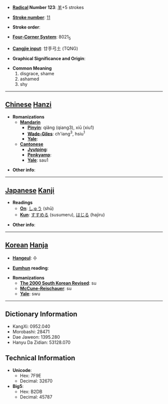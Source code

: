 * '''[[Wiktionary:Chinese radical index| Radical]] Number 123''': [[Wiktionary:Chinese radical index 羊|羊]]+5 strokes

* '''[[Wiktionary:Chinese total strokes index|Stroke number]]''': [[Wiktionary:Chinese total strokes index 11|11]]

* '''Stroke order''': 

* '''[[Wiktionary:Chinese four corner index|Four-Corner System]]''': 8021<sub>5</sub>

* '''[[Wiktionary:Chinese Cangjie index|Cangjie input]]''': 廿手弓土 (TQNG)

* '''Graphical Significance and Origin''': 

* '''Common Meaning'''
*#disgrace, shame
*# ashamed
*# shy


----

== [[Chinese]] [[Hanzi]] ==

* '''Romanizations'''
** '''[[Mandarin]]'''
*** '''[[Pinyin]]''': qiǎng (qiang3), xiū (xiu1)
*** '''[[Wade-Giles]]''': ch'iang<sup>3</sup>, hsiu<sup>1</sup>
*** '''[[Yale]]''': 
** '''[[Cantonese]]'''
*** '''[[Jyutping]]''':
*** '''[[Penkyamp]]''': 
*** '''[[Yale]]''': sau1

* '''Other info''': 

----

== [[Japanese]] [[Kanji]] ==

* '''Readings'''
** '''[[On]]''': [[しゅう]] (shū)
** '''[[Kun]]''': [[すすめる]] (susumeru), [[はじる]] (hajiru)

* '''Other info''':  

----

== [[Korean]] [[Hanja]] ==

* '''[[Hangeul]]''': 수

* '''[[Eumhun]] reading''': 

* '''Romanizations'''
** '''[[The 2000 South Korean Revised Romanization|The 2000 South Korean Revised]]''': su
** '''[[McCune-Reischauer]]''': su
** '''[[Yale]]''': swu

----

== Dictionary Information ==

* KangXi: 0952.040
* Morobashi: 28471
* Dae Jaweon: 1395.280
* Hanyu Da Zidian: 53128.070

== Technical Information ==

* '''Unicode''':
** Hex: 7F9E
** Decimal: 32670
* '''Big5''':
** Hex: B2DB
** Decimal: 45787